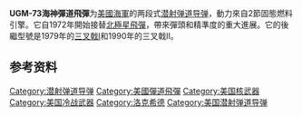 {{unreferenced|time=2013-10-06T03:52:43+00:00}}
{{noteTA
|T=zh-hans:UGM-73波塞冬导弹; zh-hant:UGM-73海神彈道飛彈;
|1=zh-hans:UGM-73波塞冬导弹; zh-hant:UGM-73海神彈道飛彈;
}}
{{Infobox Weapon
|is_missile=yes
|name = UGM-73A 海神 C3
|image = [[Image:Poseidon_C-3_SLBM.jpg|140px]]
|type = 戰略[[潛射彈道飛彈|潛射彈道飛彈]]
|vehicle_range = 多目標重返大氣層載具: {{convert|2500|nmi|km}},一般返回式: {{convert|3200|nmi|km}}
|filling = 10或14個 [[W68|W68]] 彈頭 in Mark 3 RVs; approx. 40 kt yield each.
|engine = 2節固態燃料發動機
|guidance = [[慣性制導系統|慣性制導系統]]
|cep = {{convert|0.3|nm|m}} 
|speed = 13000km/h (終端速度)
|length = 10.4m
|diameter = 1.9m
|weight = 29200kg
|payload_capacity = {{convert|2000|kg|lb}}
|manufacturer = [[洛克希德·馬丁|洛克希德·馬丁]]
|unit_cost = 
|service = 1971年3月31日到1992年9月  ([[Trident_(missile)|Trident]] I phased in from October 1979)
|used_by = [[美國|美國]]
}}

'''UGM-73海神彈道飛彈'''为[[美國海軍|美國海軍]]的两段式[[潜射弹道导弹|潜射弹道导弹]]，動力來自2節固態燃料引擎。它自1972年開始接替[[北極星飛彈|北極星飛彈]]，帶來彈頭和精準度的重大進展。它的後繼型號是1979年的[[三叉戟弹道导弹|三叉戟]]I和1990年的三叉戟II。

==参考资料==
{{reflist|2}}

{{Lockheed}}

[[Category:潜射弹道导弹|Category:潜射弹道导弹]]
[[Category:美國彈道飛彈|Category:美國彈道飛彈]]
[[Category:美国核武器|Category:美国核武器]]
[[Category:美国冷战武器|Category:美国冷战武器]]
[[Category:洛克希德|Category:洛克希德]]
[[Category:美国潜射弹道导弹|Category:美国潜射弹道导弹]]